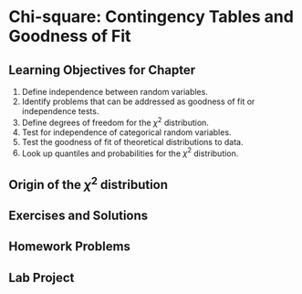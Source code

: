 # Chi-square: Contingency Tables and Goodness of Fit {#ch.chisq}

## Learning Objectives for Chapter

1. Define independence between random variables.
1. Identify problems that can be addressed as goodness of fit or independence tests.
1. Define degrees of freedom for the $\chi^2$ distribution.
1. Test for independence of categorical random variables.
1. Test the goodness of fit of theoretical distributions to data.
1. Look up quantiles and probabilities for the $\chi^2$ distribution.

## Origin of the $\chi^2$ distribution

## Exercises and Solutions

## Homework Problems

## Lab Project

